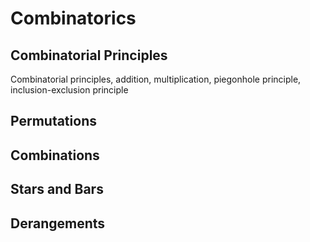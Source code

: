 # Combinatorics 

## Combinatorial Principles

Combinatorial principles, addition, multiplication, piegonhole principle, inclusion-exclusion principle

## Permutations

## Combinations

## Stars and Bars

## Derangements